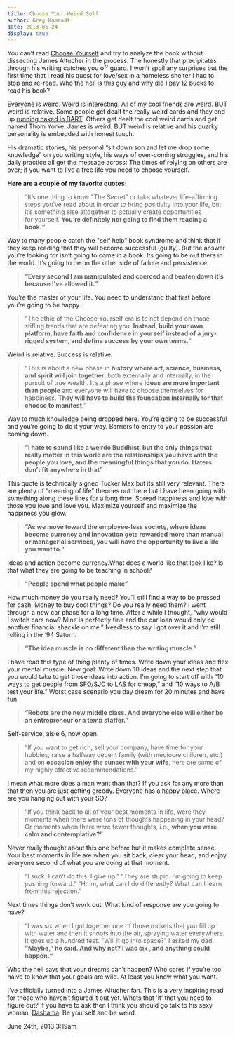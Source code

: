 ```yaml
---
title: Choose Your Weird Self
author: Greg Kamradt
date: 2013-06-24
display: true
---
```


You can’t read [Choose Yourself](http://www.amazon.com/Choose-Yourself-James-Altucher/dp/1490313370/ref=sr_1_sc_1?ie=UTF8&qid=1372053820&sr=8-1-spell&keywords=choose+yuorself) and try to analyze the book without dissecting James Altucher in the process. The honestly that precipitates through his writing catches you off guard. I won’t spoil any surprises but the first time that I read his quest for love/sex in a homeless shelter I had to stop and re\-read. Who the hell is this guy and why did I pay 12 bucks to read his book?


Everyone is weird. Weird is interesting. All of my cool friends are weird. BUT weird is relative. Some people get dealt the really weird cards and they end up [running naked in BART](http://edition.cnn.com/2013/06/19/justice/california-naked-bart-man/?hpt=hp_t3). Others get dealt the cool weird cards and get named Thom Yorke. James is weird. BUT weird is relative and his quarky personality is embedded with honest touch.


His dramatic stories, his personal “sit down son and let me drop some knowledge” on you writing style, his ways of over\-coming struggles, and his daily practice all get the message across: The times of relying on others are over; if you want to live a free life you need to choose yourself. 


**Here are a couple of my favorite quotes:**



> “It’s one thing to know "The Secret” or take whatever life\-affirming steps you’ve read about in order to bring positivity into your life, but it’s something else altogether to actually create opportunities for yourself. **You’re definitely not going to find them reading a book.“**


Way to many people catch the "self help” book syndrome and think that if they keep reading that they will become successful (guilty). But the answer you’re looking for isn’t going to come in a book. Its going to be out there in the world. It’s going to be on the other side of failure and persistence. 



> **“Every second I am manipulated and coerced and beaten down it’s because I’ve allowed it.”**


You’re the master of your life. You need to understand that first before you’re going to be happy. 



> “The ethic of the Choose Yourself era is to not depend on those stifling trends that are defeating you. **Instead, build your own platform, have faith and confidence in yourself instead of a jury\-rigged system, and define success by your own terms.**”


Weird is relative. Success is relative. 



> “This is about a new phase in **history where art, science, business, and spirit will join together**, both externally and internally, in the pursuit of true wealth. It’s a phase where **ideas are more important than people** and everyone will have to choose themselves for happiness. **They will have to build the foundation internally for that choose to manifest**.”


Way to much knowledge being dropped here. You’re going to be successful and you’re going to do it your way. Barriers to entry to your passion are coming down. 



> **“I hate to sound like a weirdo Buddhist, but the only things that really matter in this world are the relationships you have with the people you love, and the meaningful things that you do. Haters don’t fit anywhere in that”**


This quote is technically signed Tucker Max but its still very relevant. There are plenty of “meaning of life” theories out there but I have been going with something along these lines for a long time. Spread happiness and love with those you love and love you. Maximize yourself and maximize the happiness you glow.



> **“As we move toward the employee\-less society, where ideas become currency and innovation gets rewarded more than manual or managerial services, you will have the opportunity to live a life you want to."**


Ideas and action become currency.What does a world like that look like? Is that what they are going to be teaching in school?



> **"People spend what people make”**


How much money do you really need? You’ll still find a way to be pressed for cash. Money to buy cool things? Do you really need them? I went through a new car phase for a long time. After a while I thought, “why would I switch cars now? Mine is perfectly fine and the car loan would only be another financial shackle on me.” Needless to say I got over it and I’m still rolling in the ‘94 Saturn.



> **“The idea muscle is no different than the writing muscle.”**


I have read this type of thing plenty of times. Write down your ideas and flex your mental muscle. New goal: Write down 10 ideas and the next step that you would take to get those ideas into action. I’m going to start off with “10 ways to get people from SFO/SJC to LAS for cheap,” and “10 ways to A/B test your life.” Worst case scenario you day dream for 20 minutes and have fun.



> **“Robots are the new middle class. And everyone else will either be an entrepreneur or a temp staffer.”**


Self\-service, aisle 6, now open.



> “If you want to get rich, sell your company, have time for your hobbies, raise a halfway decent family (with mediocre children, etc.) and on **occasion enjoy the sunset with your wife**, here are some of my highly effective recommendations.”


I mean what more does a man want than that? If you ask for any more than that then you are just getting greedy. Everyone has a happy place. Where are you hanging out with your SO?



> “If you think back to all of your best moments in life, were they moments when there were tons of thoughts happening in your head? Or moments when there were fewer thoughts, i.e., **when you were calm and contemplative?”**


Never really thought about this one before but it makes complete sense. Your best moments in life are when you sit back, clear your head, and enjoy everyone second of what you are doing at that moment. 



> “I suck. I can’t do this. I give up.” “They are stupid. I’m going to keep pushing forward.” “Hmm, what can I do differently? What can I learn from this rejection.”


Next times things don’t work out. What kind of response are you going to have?



> “I was six when I got together one of those rockets that you fill up with water and then it shoots into the air, spraying water everywhere. It goes up a hundred feet. "Will it go into space?” I asked my dad. **“Maybe,” he said. And why not? I was six , and anything could happen.“**


Who the hell says that your dreams can’t happen? Who cares if you’re too naive to know that your goals are wild. At least you know what you want. 


I’ve officially turned into a James Altucher fan. This is a very inspiring read for those who haven’t figured it out yet. Whats that 'it’ that you need to figure out? If you have to ask then I think you should go talk to his sexy woman, [Dashama](http://www.jamesaltucher.com/wp-content/uploads/2012/07/Dashama-Body-Is-Your-Temple.jpg). Be yourself and be weird. 



 June 24th, 2013 3:19am
